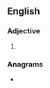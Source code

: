 ==English==

===Adjective===
{{head|en|superlative adjective}}

# {{en-superlative of|randy}}

===Anagrams===
* {{anagrams|en|a=adeinrst|detrains|drainest|natrides|strained|tan rides|trade-ins|trades in}}